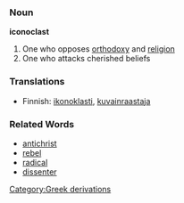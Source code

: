 === Noun ===

'''iconoclast'''

# One who opposes [[orthodoxy]] and [[religion]]
# One who attacks cherished beliefs

===Translations===

*Finnish: [[ikonoklasti]], [[kuvainraastaja]]

=== Related Words ===
*[[antichrist]]
*[[rebel]]
*[[radical]]
*[[dissenter]]
[[Category:Greek derivations]]